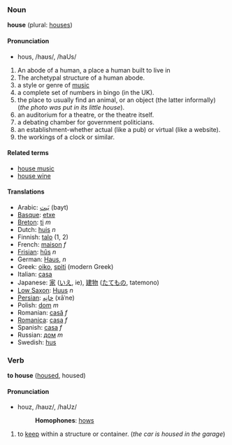 ===Noun===
'''house''' (plural: [[houses]])

====Pronunciation====
*hous, /haʊs/, /haUs/

#An abode of a human, a place a human built to live in
#The archetypal structure of a human abode.
#a style or genre of [[music]]
#a complete set of numbers in bingo (in the UK).
#the place to usually find an animal, or an object (the latter informally) (''the photo was put in its little house'').
#an auditorium for a theatre, or the theatre itself.
#a debating chamber for government politicians.
#an establishment-whether actual (like a pub) or virtual (like a website).
#the workings of a clock or similar.

====Related terms====
*[[house music]]
*[[house wine]]

====Translations====
*Arabic: [[بَيت]] (bayt)
*[[Basque]]: [[etxe]]
*[[Breton]]: [[ti]] ''m''
*Dutch: [[huis]] ''n''
*Finnish: [[talo]] (1, 2)
*French: [[maison]] ''f''
*[[Frisian]]: [[hûs]] ''n''
*German: [[Haus]], ''n''
*Greek: [[oiko]], [[spiti]] (modern Greek)
*Italian: [[casa]]
*Japanese: [[家]] ([[いえ]], ie), [[建物]] ([[たてもの]], tatemono)
*[[Low Saxon]]: [[Huus]] ''n''
*[[Persian]]: [[خانِه]] (xāˈne)
*Polish: [[dom]] ''m''
*Romanian: [[casă]] ''f''
*[[Romanica]]: [[casa]] ''f''
*Spanish: [[casa]] ''f''
*Russian: [[дом]] ''m''
*Swedish: [[hus]]

===Verb===
'''to house''' ([[housed]], housed)

====Pronunciation====
*houz, /haʊz/, /haUz/
*:'''Homophones''': [[hows]]

#to [[keep]] within a structure or container. (''the car is housed in the garage'')